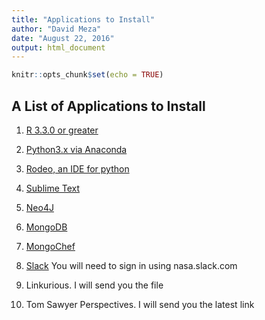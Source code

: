 ```yaml
---
title: "Applications to Install"
author: "David Meza"
date: "August 22, 2016"
output: html_document
---
```


```r
knitr::opts_chunk$set(echo = TRUE)
```

## A List of Applications to Install

1. [R 3.3.0 or greater](https://www.r-project.org/)
2. [Python3.x via Anaconda](https://www.continuum.io/downloads)
3. [Rodeo, an IDE for python](https://www.yhat.com/)
4. [Sublime Text](https://www.sublimetext.com/)
5. [Neo4J](https://neo4j.com/)
6. [MongoDB](https://www.mongodb.com/)
7. [MongoChef]( http://3t.io/mongochef/)

8. [Slack](https://slack.com/) You will need to sign in using nasa.slack.com
9. Linkurious. I will send you the file
10. Tom Sawyer Perspectives. I will send you the latest link
